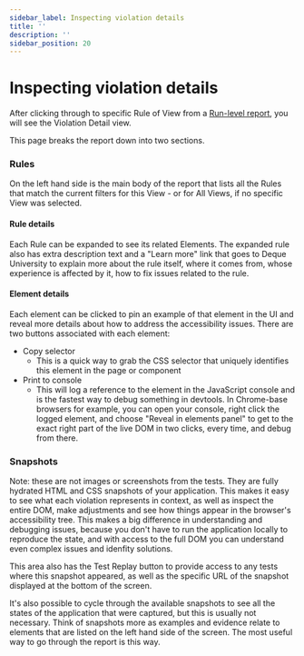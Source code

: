 ```yaml
---
sidebar_label: Inspecting violation details
title: ''
description: ''
sidebar_position: 20
---
```


# Inspecting violation details

After clicking through to specific Rule of View from a [Run-level report](/accessibility/core-concepts/run-level-reports), you will see the Violation Detail view.

<DocsImage
  src="/img/accessibility/core-concepts/cypress-accessibility-issue-detail-view.png"
  alt="The detail view of an accessibility issue, containing a Rules area and s Snapshot area for a Buttons must have discernible text violation in the Cypress Realworld App project. Each section is described in detail later in the page."
/>

This page breaks the report down into two sections.

### Rules

On the left hand side is the main body of the report that lists all the Rules that match the current filters for this View - or for All Views, if no specific View was selected.&#x20;

#### Rule details

Each Rule can be expanded to see its related Elements. The expanded rule also has extra description text and a "Learn more" link that goes to Deque University to explain more about the rule itself, where it comes from, whose experience is affected by it, how to fix issues related to the rule.

#### Element details

Each element can be clicked to pin an example of that element in the UI and reveal more details about how to address the accessibility issues. There are two buttons associated with each element:

- Copy selector
  - This is a quick way to grab the CSS selector that uniquely identifies this element in the page or component
- Print to console
  - This will log a reference to the element in the JavaScript console and is the fastest way to debug something in devtools. In Chrome-base browsers for example, you can open your console, right click the logged element, and choose "Reveal in elements panel" to get to the exact right part of the live DOM in two clicks, every time, and debug from there.

### Snapshots

Note: these are not images or screenshots from the tests. They are fully hydrated HTML and CSS snapshots of your application. This makes it easy to see what each violation represents in context, as well as inspect the entire DOM, make adjustments and see how things appear in the browser's accessibility tree. This makes a big difference in understanding and debugging issues, because you don't have to run the application locally to reproduce the state, and with access to the full DOM you can understand even complex issues and idenfity solutions.

This area also has the Test Replay button to provide access to any tests where this snapshot appeared, as well as the specific URL of the snapshot displayed at the bottom of the screen.

It's also possible to cycle through the available snapshots to see all the states of the application that were captured, but this is usually not necessary. Think of snapshots more as examples and evidence relate to elements that are listed on the left hand side of the screen. The most useful way to go through the report is this way.
